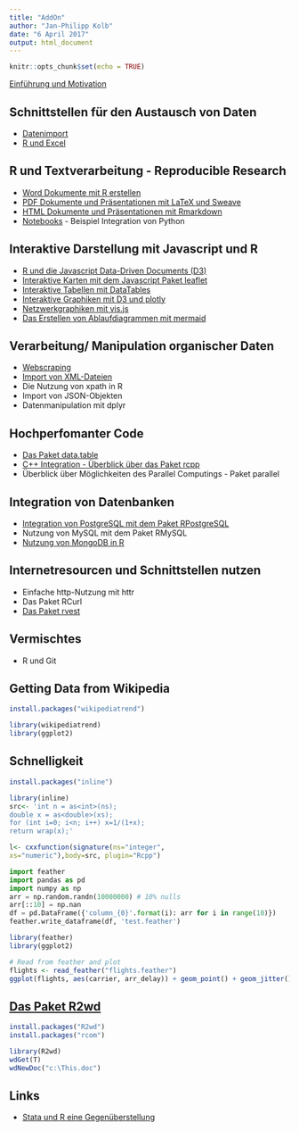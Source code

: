 ```yaml
---
title: "AddOn"
author: "Jan-Philipp Kolb"
date: "6 April 2017"
output: html_document
---
```


```r
knitr::opts_chunk$set(echo = TRUE)
```


[Einführung und Motivation](https://github.com/Japhilko/RInterfaces/blob/master/slides/Intro.md)

## Schnittstellen für den Austausch von Daten

- [Datenimport](slides/Datenimport.Rmd)
-	[R und Excel](https://github.com/Japhilko/RInterfaces/blob/master/slides/Rexcel.md)

## R und Textverarbeitung - Reproducible Research

- [Word Dokumente mit R erstellen](slides/R2word.Rmd)
-	[PDF Dokumente und Präsentationen mit LaTeX und Sweave](slides/R2pdf.Rmd)
-	[HTML Dokumente und Präsentationen mit Rmarkdown](https://github.com/Japhilko/RInterfaces/blob/master/slides/presentHTML.md)
- [Notebooks](slides/Notebooks.Rmd) - Beispiel Integration von Python


## Interaktive Darstellung mit Javascript und R

-	[R und die Javascript Data-Driven Documents (D3)](https://github.com/Japhilko/RInterfaces/blob/master/slides/D3.md)
-	[Interaktive Karten mit dem Javascript Paket leaflet](https://github.com/Japhilko/RInterfaces/blob/master/slides/leaflet.md)
-	[Interaktive Tabellen mit DataTables](https://github.com/Japhilko/RInterfaces/blob/master/slides/DataTables.md)
-	[Interaktive Graphiken mit D3 und plotly](https://github.com/Japhilko/RInterfaces/blob/master/slides/plotly.md)
-	[Netzwerkgraphiken mit vis.js](https://github.com/Japhilko/RInterfaces/blob/master/slides/visNetwork.md)
-	[Das Erstellen von Ablaufdiagrammen mit mermaid](https://github.com/Japhilko/RInterfaces/blob/master/slides/mermaid.md)


## Verarbeitung/ Manipulation organischer Daten

- [Webscraping](https://github.com/Japhilko/RInterfaces/blob/master/slides/Webscraping.md)
-	[Import von XML-Dateien](https://github.com/Japhilko/RInterfaces/blob/master/slides/XML.md)
-	Die Nutzung von xpath in R
-	Import von JSON-Objekten
-	Datenmanipulation mit dplyr


## Hochperfomanter Code

-	[Das Paket data.table](slides/Erweiterung_datatable.md)
-	[C++ Integration - Überblick über das Paket rcpp](https://github.com/Japhilko/RInterfaces/blob/master/slides/rcpp.md)
-	Überblick über Möglichkeiten des Parallel Computings - Paket parallel

## Integration von Datenbanken

-	[Integration von PostgreSQL mit dem Paket 
RPostgreSQL](https://github.com/Japhilko/RInterfaces/blob/master/slides/RPostgreSQL.Rmd)
-	Nutzung von MySQL mit dem Paket RMySQL
-	[Nutzung von MongoDB in R](https://github.com/Japhilko/RInterfaces/blob/master/slides/Rmongodb.md)



## Internetresourcen und Schnittstellen nutzen

-	Einfache http-Nutzung mit httr
-	Das Paket RCurl
- [Das Paket rvest](slides/rvest.Rmd)

## Vermischtes

- R und Git


## Getting Data from Wikipedia

```r
install.packages("wikipediatrend")
```


```r
library(wikipediatrend)
library(ggplot2)
```



## Schnelligkeit 

```r
install.packages("inline")
```


```r
library(inline)
src<- 'int n = as<int>(ns);
double x = as<double>(xs);
for (int i=0; i<n; i++) x=1/(1+x);
return wrap(x);'
```

```r
l<- cxxfunction(signature(ns="integer",
xs="numeric"),body=src, plugin="Rcpp")
```



```python
import feather
import pandas as pd
import numpy as np
arr = np.random.randn(10000000) # 10% nulls
arr[::10] = np.nan
df = pd.DataFrame({'column_{0}'.format(i): arr for i in range(10)})
feather.write_dataframe(df, 'test.feather')
```


```r
library(feather)
library(ggplot2)

# Read from feather and plot
flights <- read_feather("flights.feather")
ggplot(flights, aes(carrier, arr_delay)) + geom_point() + geom_jitter()
```


## [Das Paket R2wd](https://www.r-statistics.com/2010/05/exporting-r-output-to-ms-word-with-r2wd-an-example-session/)

```r
install.packages("R2wd")
install.packages("rcom")
```

```r
library(R2wd)
wdGet(T)	
wdNewDoc("c:\This.doc")
```



## Links

- [Stata und R eine Gegenüberstellung](http://www.ssoar.info/ssoar/bitstream/handle/document/25638/ssoar-2010-mumdzhiev-stata_und_r_eine_gegenuberstellung.pdf?sequence=1)